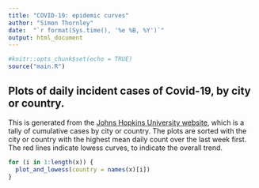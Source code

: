 ```yaml
---
title: "COVID-19: epidemic curves"
author: "Simon Thornley"
date:  "`r format(Sys.time(), '%e %B, %Y')`"
output: html_document
---
```


```r
#knitr::opts_chunk$set(echo = TRUE)
source("main.R")
```

## Plots of daily incident cases of Covid-19, by city or country.

This is generated from the [Johns Hopkins University website](https://raw.githubusercontent.com/CSSEGISandData/COVID-19/master/csse_covid_19_data/csse_covid_19_time_series/time_series_19-covid-Confirmed.csv), which is a tally of cumulative cases by city or country. The plots are sorted with the city or country with the highest mean daily count over the last week first. The red lines indicate lowess curves, to indicate the overall trend.

```r
for (i in 1:length(x)) {
  plot_and_lowess(country = names(x)[i])
}



```
